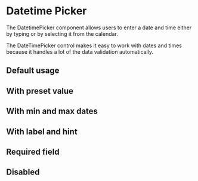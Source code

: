 
<Meta of={DpDatetimePickerStories} />

# Datetime Picker

The DatetimePicker component allows users to enter a date and time either by typing or by selecting it from the calendar.

The DateTimePicker control makes it easy to work with dates and times because it handles
a lot of the data validation automatically.

## Default usage

<Canvas of={DpDatetimePickerStories.Default} />

## With preset value

<Canvas of={DpDatetimePickerStories.WithValue} />

## With min and max dates

<Canvas of={DpDatetimePickerStories.WithRange} />

## With label and hint

<Canvas of={DpDatetimePickerStories.WithLabel} />

## Required field

<Canvas of={DpDatetimePickerStories.Required} />

## Disabled

<Canvas of={DpDatetimePickerStories.Disabled} />
